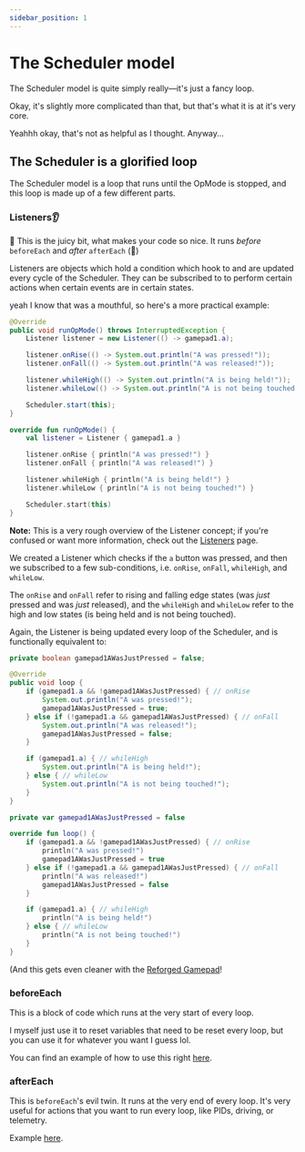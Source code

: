 ```yaml
---
sidebar_position: 1
---
```



# The Scheduler model

The Scheduler model is quite simply really—it's just a fancy loop.

<EmptyLoopDiagram/>

Okay, it's slightly more complicated than that, but that's what it is at it's very core.

<OrderedLoopDiagram/>

Yeahhh okay, that's not as helpful as I thought. Anyway...

## The Scheduler is a glorified loop

The Scheduler model is a loop that runs until the OpMode is stopped, and this loop is made up of a few different parts.

### Listeners👂

👀 This is the juicy bit, what makes your code so nice. It runs *before* `beforeEach` and *after* `afterEach` (🤯)

Listeners are objects which hold a condition which hook to and are updated every cycle of the Scheduler. They can be
subscribed to to perform certain actions when certain events are in certain states.

yeah I know that was a mouthful, so here's a more practical example:

<Tabs groupId="programming-language">
<TabItem value="java" label="Java">

  ```java
  @Override
  public void runOpMode() throws InterruptedException {
      Listener listener = new Listener(() -> gamepad1.a);

      listener.onRise(() -> System.out.println("A was pressed!"));
      listener.onFall(() -> System.out.println("A was released!"));

      listener.whileHigh(() -> System.out.println("A is being held!"));
      listener.whileLow(() -> System.out.println("A is not being touched!"));

      Scheduler.start(this);
  }
  ```

</TabItem>
<TabItem value="kt" label="Kotlin">

  ```kotlin
  override fun runOpMode() {
      val listener = Listener { gamepad1.a }

      listener.onRise { println("A was pressed!") }
      listener.onFall { println("A was released!") }

      listener.whileHigh { println("A is being held!") }
      listener.whileLow { println("A is not being touched!") }

      Scheduler.start(this)
  }
  ```

</TabItem>
</Tabs>

**Note:** This is a very rough overview of the Listener concept; if you're confused or want more information, check out
the [Listeners](./listeners) page.

We created a Listener which checks if the `a` button was pressed, and then we subscribed to a few sub-conditions, i.e.
`onRise`, `onFall`, `whileHigh`, and `whileLow`.

The `onRise` and `onFall` refer to rising and falling edge states (was *just* pressed and was *just* released), and the
`whileHigh` and `whileLow` refer to the high and low states (is being held and is not being touched).

Again, the Listener is being updated every loop of the Scheduler, and is functionally equivalent to:

<Tabs groupId="programming-language">
<TabItem value="java" label="Java">

  ```java title="(Using normal OpMode)"
  private boolean gamepad1AWasJustPressed = false;

  @Override
  public void loop {
      if (gamepad1.a && !gamepad1AWasJustPressed) { // onRise
          System.out.println("A was pressed!");
          gamepad1AWasJustPressed = true;
      } else if (!gamepad1.a && gamepad1AWasJustPressed) { // onFall
          System.out.println("A was released!");
          gamepad1AWasJustPressed = false;
      }

      if (gamepad1.a) { // whileHigh
          System.out.println("A is being held!");
      } else { // whileLow
          System.out.println("A is not being touched!");
      }
  }
  ```

</TabItem>
<TabItem value="kt" label="Kotlin">

  ```kotlin title="(Using normal OpMode)"
  private var gamepad1AWasJustPressed = false

  override fun loop() {
      if (gamepad1.a && !gamepad1AWasJustPressed) { // onRise
          println("A was pressed!")
          gamepad1AWasJustPressed = true
      } else if (!gamepad1.a && gamepad1AWasJustPressed) { // onFall
          println("A was released!")
          gamepad1AWasJustPressed = false
      }

      if (gamepad1.a) { // whileHigh
          println("A is being held!")
      } else { // whileLow
          println("A is not being touched!")
      }
  }
  ```

</TabItem>
</Tabs>

(And this gets even cleaner with the [Reforged Gamepad](./reforged-gamepad)!

### beforeEach

This is a block of code which runs at the very start of every loop.

I myself just use it to reset variables that need to be reset every loop, but you can use it for whatever you want I
guess lol.

You can find an example of how to use this right [here](./scheduler#schedulerbeforeeach).

### afterEach

This is `beforeEach`'s evil twin. It runs at the very end of every loop. It's very useful for actions that you
want to run every loop, like PIDs, driving, or telemetry.

Example [here](./scheduler#schedulerlaunch-).

<CuteSun/>
